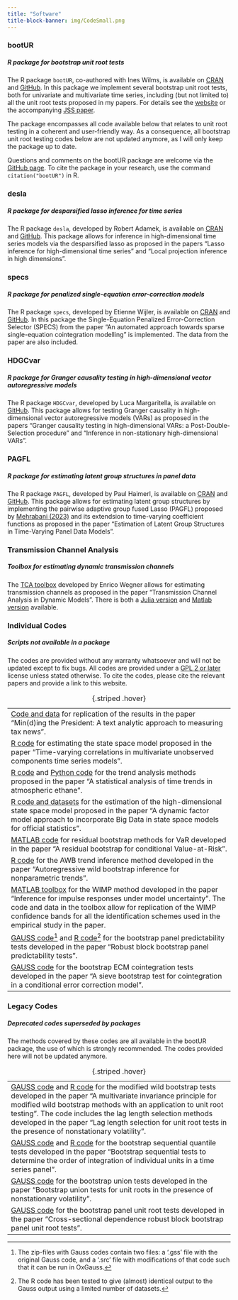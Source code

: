 ```yaml
---
title: "Software"
title-block-banner: img/CodeSmall.png
---
```


### bootUR {#sec-bootUR}
##### R package for bootstrap unit root tests 

The R package `bootUR`, co-authored with Ines Wilms, is available on [CRAN](https://cran.r-project.org/package=bootUR) and [GitHub](https://github.com/smeekes/bootUR). In this package we implement several bootstrap unit root tests, both for univariate and multivariate time series, including (but not limited to) all the unit root tests proposed in my papers. For details see the [website](https://stephansmeekes.com/bootUR/) or the accompanying [JSS paper](https://doi.org/10.18637/jss.v106.i12).

The package encompasses all code available below that relates to unit root testing in a coherent and user-friendly way. As a consequence, all bootstrap unit root testing codes below are not updated anymore, as I will only keep the package up to date.

Questions and comments on the bootUR package are welcome via the [GitHub page](https://github.com/smeekes/bootUR/issues). To cite the package in your research, use the command `citation("bootUR")` in R.

### desla {#sec-desla}
##### R package for desparsified lasso inference for time series

The R package `desla`, developed by Robert Adamek, is available on [CRAN](https://cran.r-project.org/package=desla) and [GitHub](https://github.com/RobertAdamek/desla). This package allows for inference in high-dimensional time series models via the desparsified lasso as proposed in the papers "Lasso inference for high-dimensional time series" and "Local projection inference in high dimensions".

### specs {#sec-specs}
##### R package for penalized single-equation error-correction models

The R package `specs`, developed by Etienne Wijler, is available on [CRAN](https://cran.r-project.org/package=specs) and [GitHub](https://github.com/wijler/specs). In this package the Single-Equation Penalized Error-Correction Selector (SPECS) from the paper "An automated approach towards sparse single-equation cointegration modelling" is implemented. The data from the paper are also included.

### HDGCvar {#sec-HDGCvar}
##### R package for Granger causality testing in high-dimensional vector autoregressive models 

The R package `HDGCvar`, developed by Luca Margaritella, is available on [GitHub](https://github.com/Marga8/HDGCvar). This package allows for testing Granger causality in high-dimensional vector autoregressive models (VARs) as proposed in the papers "Granger causality testing in high-dimensional VARs: a Post-Double-Selection procedure" and "Inference in non-stationary high-dimensional VARs".

### PAGFL {#sec-PAGFL}
##### R package for estimating latent group structures in panel data

The R package `PAGFL`, developed by Paul Haimerl, is available on [CRAN](https://cran.r-project.org/package=PAGFL) and [GitHub](https://github.com/Paul-Haimerl/PAGFL). This package allows for estimating latent group structures by implementing the pairwise adaptive group fused Lasso (PAGFL) proposed by [Mehrabani (2023)](https://doi.org/10.1016/j.jeconom.2022.12.002) and its extendsion to time-varying coefficient functions as proposed in the paper "Estimation of Latent Group Structures in Time-Varying Panel Data Models".

### Transmission Channel Analysis {#sec-TCA}
##### Toolbox for estimating dynamic transmission channels

The [TCA toolbox](https://enweg.github.io/tca-website/) developed by Enrico Wegner allows for estimating transmission channels as proposed in the paper "Transmission Channel Analysis in Dynamic Models". 
There is both a [Julia version](https://github.com/enweg/TransmissionChannelAnalysis.jl) and [Matlab version](https://github.com/enweg/tca-matlab-toolbox) available.

### Individual Codes {#sec-codes}
##### Scripts not available in a package

::: {.callout-note}
The codes are provided without any warranty whatsoever and will not be updated except to fix bugs. All codes are provided under a [GPL 2 or later](https://www.gnu.org/licenses/licenses.html#GPL) license unless stated otherwise. To cite the codes, please cite the relevant papers and provide a link to this website.
:::

----
[Code and data](https://doi.org/10.34894/JHVJQS) for replication of the results in the paper "Min(d)ing the President: A text analytic approach to measuring tax news".
[R code](https://github.com/cateschi/Time_varying_correlation) for estimating the state space model proposed in the paper "Time-varying correlations in multivariate unobserved components time series models".
[R code](code/ClimateAnalysis.zip) and [Python code](https://github.com/girpas-ulg/trendfit) for the trend analysis methods proposed in the paper "A statistical analysis of time trends in atmospheric ethane".
[R code and datasets](https://github.com/cateschi/KalmanFilter) for the estimation of the high-dimensional state space model proposed in the paper "A dynamic factor model approach to incorporate Big Data in state space models for official statistics".
[MATLAB code](code/Fixed-Design-Residual-Bootstrap-VaR.zip) for residual bootstrap methods for VaR developed in the paper "A residual bootstrap for conditional Value-at-Risk".
[R code](code/AWB.zip) for the AWB trend inference method developed in the paper "Autoregressive wild bootstrap inference for nonparametric trends".
[MATLAB toolbox](code/WIMP.zip) for the WIMP method developed in the paper "Inference for impulse responses under model uncertainty". The code and data in the toolbox allow for replication of the WIMP confidence bands for all the identification schemes used in the empirical study in the paper.
[GAUSS code](code/RBBPPT_GSS.zip)^[The zip-files with Gauss codes contain two files: a ‘.gss’ file with the original Gauss code, and a ‘.src’ file with modifications of that code such that it can be run in OxGauss.] and [R code](code/RBBPPT_R.zip)^[The R code has been tested to give (almost) identical output to the Gauss output using a limited number of datasets.] for the bootstrap panel predictability tests developed in the paper "Robust block bootstrap panel predictability tests".
[GAUSS code](code/ECMSBC_GSS.zip) for the bootstrap ECM cointegration tests developed in the paper "A sieve bootstrap test for cointegration in a conditional error correction model".
----

: {.striped .hover}

### Legacy Codes {#sec-legacy}
##### Deprecated codes superseded by packages

::: {.callout-warning}
The methods covered by these codes are all available in the bootUR package, the use of which is strongly recommended. The codes provided here will not be updated anymore.
:::

----
[GAUSS code](code/MWB_GSS.zip) and [R code](code/MWB_R.zip) for the modified wild bootstrap tests developed in the paper "A multivariate invariance principle for modified wild bootstrap methods with an application to unit root testing". The code includes the lag length selection methods developed in the paper "Lag length selection for unit root tests in the presence of nonstationary volatility".
[GAUSS code](code/BSQTUR_GS.zip) and [R code](code/BSQT_R.zip) for the bootstrap sequential quantile tests developed in the paper "Bootstrap sequential tests to determine the order of integration of individual units in a time series panel".
[GAUSS code](code/BUTUR_GSS.zip) for the bootstrap union tests developed in the paper "Bootstrap union tests for unit roots in the presence of nonstationary volatility".
[GAUSS code](code/ECMSBC.zip) for the bootstrap panel unit root tests developed in the paper "Cross-sectional dependence robust block bootstrap panel unit root tests".
----

: {.striped .hover}
